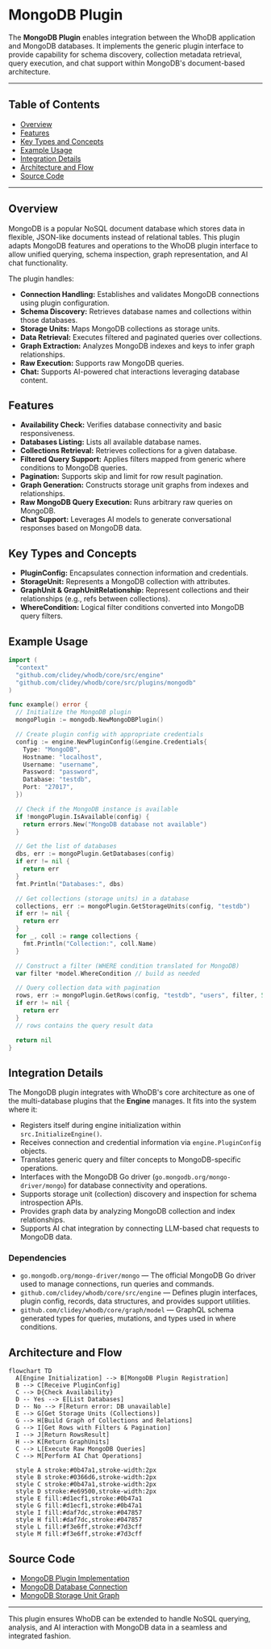 # MongoDB Plugin

The **MongoDB Plugin** enables integration between the WhoDB application and MongoDB databases. It implements the generic plugin interface to provide capability for schema discovery, collection metadata retrieval, query execution, and chat support within MongoDB's document-based architecture.

---

## Table of Contents

- [Overview](#overview)
- [Features](#features)
- [Key Types and Concepts](#key-types-and-concepts)
- [Example Usage](#example-usage)
- [Integration Details](#integration-details)
- [Architecture and Flow](#architecture-and-flow)
- [Source Code](#source-code)

---

## Overview

MongoDB is a popular NoSQL document database which stores data in flexible, JSON-like documents instead of relational tables. This plugin adapts MongoDB features and operations to the WhoDB plugin interface to allow unified querying, schema inspection, graph representation, and AI chat functionality.

The plugin handles:

- **Connection Handling:** Establishes and validates MongoDB connections using plugin configuration.
- **Schema Discovery:** Retrieves database names and collections within those databases.
- **Storage Units:** Maps MongoDB collections as storage units.
- **Data Retrieval:** Executes filtered and paginated queries over collections.
- **Graph Extraction:** Analyzes MongoDB indexes and keys to infer graph relationships.
- **Raw Execution:** Supports raw MongoDB queries.
- **Chat:** Supports AI-powered chat interactions leveraging database content.


## Features

- **Availability Check:** Verifies database connectivity and basic responsiveness.
- **Databases Listing:** Lists all available database names.
- **Collections Retrieval:** Retrieves collections for a given database.
- **Filtered Query Support:** Applies filters mapped from generic where conditions to MongoDB queries.
- **Pagination:** Supports skip and limit for row result pagination.
- **Graph Generation:** Constructs storage unit graphs from indexes and relationships.
- **Raw MongoDB Query Execution:** Runs arbitrary raw queries on MongoDB.
- **Chat Support:** Leverages AI models to generate conversational responses based on MongoDB data.


## Key Types and Concepts

- **PluginConfig:** Encapsulates connection information and credentials.
- **StorageUnit:** Represents a MongoDB collection with attributes.
- **GraphUnit & GraphUnitRelationship:** Represent collections and their relationships (e.g., refs between collections).
- **WhereCondition:** Logical filter conditions converted into MongoDB query filters.


## Example Usage

```go
import (
  "context"
  "github.com/clidey/whodb/core/src/engine"
  "github.com/clidey/whodb/core/src/plugins/mongodb"
)

func example() error {
  // Initialize the MongoDB plugin
  mongoPlugin := mongodb.NewMongoDBPlugin()

  // Create plugin config with appropriate credentials
  config := engine.NewPluginConfig(&engine.Credentials{
    Type: "MongoDB",
    Hostname: "localhost",
    Username: "username",
    Password: "password",
    Database: "testdb",
    Port: "27017",
  })

  // Check if the MongoDB instance is available
  if !mongoPlugin.IsAvailable(config) {
    return errors.New("MongoDB database not available")
  }

  // Get the list of databases
  dbs, err := mongoPlugin.GetDatabases(config)
  if err != nil {
    return err
  }
  fmt.Println("Databases:", dbs)

  // Get collections (storage units) in a database
  collections, err := mongoPlugin.GetStorageUnits(config, "testdb")
  if err != nil {
    return err
  }
  for _, coll := range collections {
    fmt.Println("Collection:", coll.Name)
  }

  // Construct a filter (WHERE condition translated for MongoDB)
  var filter *model.WhereCondition // build as needed

  // Query collection data with pagination
  rows, err := mongoPlugin.GetRows(config, "testdb", "users", filter, 50, 0)
  if err != nil {
    return err
  }
  // rows contains the query result data

  return nil
}
```


## Integration Details

The MongoDB plugin integrates with WhoDB's core architecture as one of the multi-database plugins that the **Engine** manages. It fits into the system where it:

- Registers itself during engine initialization within `src.InitializeEngine()`.
- Receives connection and credential information via `engine.PluginConfig` objects.
- Translates generic query and filter concepts to MongoDB-specific operations.
- Interfaces with the MongoDB Go driver (`go.mongodb.org/mongo-driver/mongo`) for database connectivity and operations.
- Supports storage unit (collection) discovery and inspection for schema introspection APIs.
- Provides graph data by analyzing MongoDB collection and index relationships.
- Supports AI chat integration by connecting LLM-based chat requests to MongoDB data.

### Dependencies

- `go.mongodb.org/mongo-driver/mongo` — The official MongoDB Go driver used to manage connections, run queries and commands.
- `github.com/clidey/whodb/core/src/engine` — Defines plugin interfaces, plugin config, records, data structures, and provides support utilities.
- `github.com/clidey/whodb/core/graph/model` — GraphQL schema generated types for queries, mutations, and types used in where conditions.


## Architecture and Flow

```mermaid
flowchart TD
  A[Engine Initialization] --> B[MongoDB Plugin Registration]
  B --> C[Receive PluginConfig]
  C --> D{Check Availability}
  D -- Yes --> E[List Databases]
  D -- No --> F[Return error: DB unavailable]
  E --> G[Get Storage Units (Collections)]
  G --> H[Build Graph of Collections and Relations]
  G --> I[Get Rows with Filters & Pagination]
  I --> J[Return RowsResult]
  H --> K[Return GraphUnits]
  C --> L[Execute Raw MongoDB Queries]
  C --> M[Perform AI Chat Operations]
  
  style A stroke:#0b47a1,stroke-width:2px
  style B stroke:#0366d6,stroke-width:2px
  style C stroke:#0b47a1,stroke-width:2px
  style D stroke:#e69500,stroke-width:2px
  style E fill:#d1ecf1,stroke:#0b47a1
  style G fill:#d1ecf1,stroke:#0b47a1
  style I fill:#daf7dc,stroke:#047857
  style H fill:#daf7dc,stroke:#047857
  style L fill:#f3e6ff,stroke:#7d3cff
  style M fill:#f3e6ff,stroke:#7d3cff
```


## Source Code

- [MongoDB Plugin Implementation](https://github.com/clidey/whodb/blob/main/core/src/plugins/mongodb/mongodb.go)
- [MongoDB Database Connection](https://github.com/clidey/whodb/blob/main/core/src/plugins/mongodb/db.go)
- [MongoDB Storage Unit Graph](https://github.com/clidey/whodb/blob/main/core/src/plugins/mongodb/graph.go)


---

This plugin ensures WhoDB can be extended to handle NoSQL querying, analysis, and AI interaction with MongoDB data in a seamless and integrated fashion.
